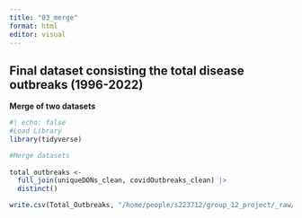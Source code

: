 ```yaml
---
title: "03_merge"
format: html
editor: visual
---
```


## Final dataset consisting the total disease outbreaks (1996-2022)

**Merge of two datasets**

```r
#| echo: false
#Load Library
library(tidyverse)
```

```r
#Merge datasets
 
total_outbreaks <- 
  full_join(uniqueDONs_clean, covidOutbreaks_clean) |>
  distinct()

write.csv(Total_Outbreaks, "/home/people/s223712/group_12_project/_raw/Total_Outbreaks.csv")

```
